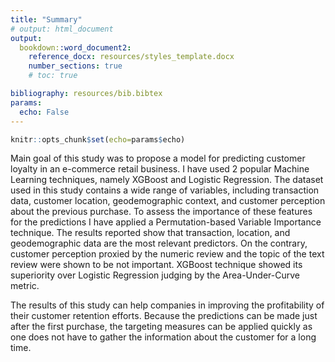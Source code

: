 ---
title: "Summary"
# output: html_document
output:
  bookdown::word_document2:
    reference_docx: resources/styles_template.docx
    number_sections: true
    # toc: true

bibliography: resources/bib.bibtex
params:
  echo: False
---

```{r include=FALSE}
knitr::opts_chunk$set(echo=params$echo)
```


Main goal of this study was to propose a model for predicting customer loyalty in an e-commerce retail business. I have used 2 popular Machine Learning techniques, namely XGBoost and Logistic Regression.
The dataset used in this study contains a wide range of variables, including transaction data, customer location, geodemographic context, and customer perception about the previous purchase.
To assess the importance of these features for the predictions I have applied a Permutation-based Variable Importance technique.
The results reported show that transaction, location, and geodemographic data are the most relevant predictors. On the contrary, customer       perception proxied by the numeric review and the topic of the text review were shown to be not important.
XGBoost technique showed its superiority over Logistic Regression judging by the Area-Under-Curve metric.

The results of this study can help companies in improving the profitability of their customer retention efforts. Because the predictions can be made just after the first purchase, the targeting measures can be applied quickly as one does not have to gather the information about the customer for a long time.



